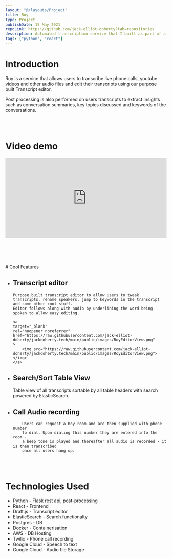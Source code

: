 ```yaml
---
layout: "@/layouts/Project"
title: Roy
type: Project
publishDate: 15 May 2021
repoLink: https://github.com/jack-elliot-doherty?tab=repositories
description: Automated transcription service that I built as part of a team of 2 for university.
tags: ["python", "react"]
---
```


# Introduction

Roy is a service that allows users to transcribe live phone calls,
youtube videos and other audio files and edit their transcripts using
our purpose built Transcript editor.

Post processing is also performed on users transcripts to extract insights
such as conversation summaries, key topics discussed and keywords of the conversations.

<br></br>

# Video demo

<iframe
    height="250px"
    width="100%"
    src="https://www.youtube.com/embed/Eplnbexf_NQ"
    frameborder="0"
    allow="accelerometer; autoplay; clipboard-write; encrypted-media; gyroscope; picture-in-picture"
    allowfullscreen

> </iframe>

<br></br>
<br></br># Cool Features

- ## Transcript editor

      Purpose built transcript editor to allow users to tweak
      transcripts, rename speakers, jump to keywords in the transcript and some other cool stuff.
      Editor follows along with audio by underlining the word being spoken to allow easy editing.

      <a
      target="_blank"
      rel="noopener noreferrer"
      href="https://raw.githubusercontent.com/jack-elliot-doherty/jackdoherty.tech/main/public/images/RoyEditorView.png"
      >
          <img src="https://raw.githubusercontent.com/jack-elliot-doherty/jackdoherty.tech/main/public/images/RoyEditorView.png"></img>
      </a>

- ## Search/Sort Table View

  Table view of all transcripts sortable by all table headers
  with search powered by ElasticSearch.

- ## Call Audio recording

          Users can request a Roy room and are then supplied with phone number
          to dial. Upon dialing this number they are entered into the room -
          a beep tone is played and thereafter all audio is recorded - it is then transcribed
          once all users hang up.

  <br></br>

# Technologies Used

- Python - Flask rest api, post-processing
- React - Frontend
- Draft.js - Transcript editor
- ElasticSearch - Search functionalty
- Postgres - DB
- Docker - Containerisation
- AWS - DB Hosting
- Twilio - Phone call recording
- Google Cloud - Speech to text
- Google Cloud - Audio file Storage
